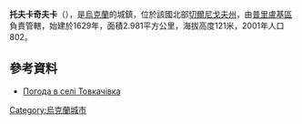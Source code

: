 {{coord|50|39|19|N|32|15|28|E|scale:100000|display=title}}

'''托夫卡奇夫卡'''（{{lang-uk|Товкачівка}}），是[[烏克蘭|烏克蘭]]的城鎮，位於該國北部[[切爾尼戈夫州|切爾尼戈夫州]]，由[[普里盧基區|普里盧基區]]負責管轄，始建於1629年，面積2.981平方公里，海拔高度121米，2001年人口802。

==參考資料==
* [http://weather.in.ua/ua/chernigovskaja/26210 Погода в селі Товкачівка] {{Wayback|url=http://weather.in.ua/ua/chernigovskaja/26210 |date=20111220095833 }}

{{Ukraine-geo-stub}}
[[Category:烏克蘭城市|Category:烏克蘭城市]]